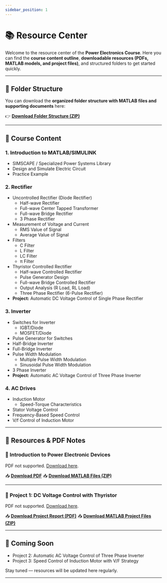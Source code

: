 ```yaml
---
sidebar_position: 1
---
```


# 📚 Resource Center

Welcome to the resource center of the **Power Electronics Course**.
Here you can find the **course content outline**, **downloadable resources (PDFs, MATLAB models, and project files)**, and structured folders to get started quickly.

---
## 📂 Folder Structure

You can download the **organized folder structure with MATLAB files and supporting documents** here:

👉 [**Download Folder Structure (ZIP)**](/downloads/folder-structure.zip)

---

## 📘 Course Content

### 1. **Introduction to MATLAB/SIMULINK**
  - SIMSCAPE / Specialized Power Systems Library
  - Design and Simulate Electric Circuit
  - Practice Example

### 2. **Rectifier**
  - Uncontrolled Rectifier (Diode Rectifier)
    - Half-wave Rectifier
    - Full-wave Center Tapped Transformer
    - Full-wave Bridge Rectifier
    - 3 Phase Rectifier
  - Measurement of Voltage and Current
    - RMS Value of Signal
    - Average Value of Signal
  - Filters
    - C Filter
    - L Filter
    - LC Filter
    - π Filter
  - Thyristor Controlled Rectifier
    - Half-wave Controlled Rectifier
    - Pulse Generator Design
    - Full-wave Bridge Controlled Rectifier
    - Output Analysis (R Load, RL Load)
    - Three Phase Rectifier (6-Pulse Rectifier)
  - **Project:** Automatic DC Voltage Control of Single Phase Rectifier

### 3. **Inverter**
  - Switches for Inverter
    - IGBT/Diode
    - MOSFET/Diode
  - Pulse Generator for Switches
  - Half-Bridge Inverter
  - Full-Bridge Inverter
  - Pulse Width Modulation
    - Multiple Pulse Width Modulation
    - Sinusoidal Pulse Width Modulation
  - 3 Phase Inverter
  - **Project:** Automatic AC Voltage Control of Three Phase Inverter

### 4. **AC Drives**
  - Induction Motor
    - Speed-Torque Characteristics
  - Stator Voltage Control
  - Frequency-Based Speed Control
  - V/f Control of Induction Motor

---



## 📑 Resources & PDF Notes

### 🔹 Introduction to Power Electronic Devices
<object data="/documents/assets/INTRO-POWER-ELECTRONIC-DEVICES-www.vedicskill.com.pdf" type="application/pdf" width="100%" height="600px">
  <p>PDF not supported. <a href="/documents/assets/INTRO-POWER-ELECTRONIC-DEVICES-www.vedicskill.com.pdf">Download here</a>.</p>
</object>

📥 [**Download PDF**](/documents/assets/INTRO-POWER-ELECTRONIC-DEVICES-www.vedicskill.com.pdf)
📥 [**Download MATLAB Files (ZIP)**](/downloads/intro-power-electronics-matlab.zip)

---

### 🔹 Project 1: DC Voltage Control with Thyristor
<object data="/documents/assets/DC-VOLTAGE-CONTROLLER-WITH-THYRISTOR-www.vedicskill.com.pdf" type="application/pdf" width="100%" height="600px">
  <p>PDF not supported. <a href="/documents/assets/DC-VOLTAGE-CONTROLLER-WITH-THYRISTOR-www.vedicskill.com.pdf">Download here</a>.</p>
</object>

📥 [**Download Project Report (PDF)**](/documents/assets/DC-VOLTAGE-CONTROLLER-WITH-THYRISTOR-www.vedicskill.com.pdf)
📥 [**Download MATLAB Project Files (ZIP)**](/downloads/dc-voltage-controller-thyristor.zip)

---

## 🚀 Coming Soon

- Project 2: Automatic AC Voltage Control of Three Phase Inverter
- Project 3: Speed Control of Induction Motor with V/F Strategy

Stay tuned — resources will be updated here regularly.

---
